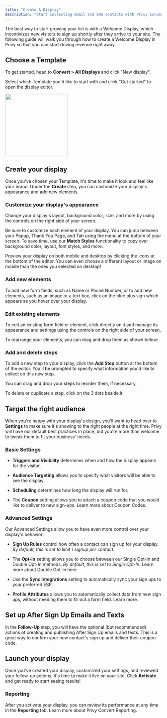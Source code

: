 ```yaml
---
title: "Create A Display"
description: "Start collecting email and SMS contacts with Privy Convert."
---
```


The best way to start growing your list is with a Welcome Display, which incentivizes new visitors to sign up shortly after they arrive to your site. The following guide will walk you through how to create a Welcome Display in Privy so that you can start driving revenue right away.

## Choose a Template

To get started, head to **Convert > All Displays** and click "New display".&#x20;

Select which Template you'd like to start with and click "Get started" to open the display editor.

<img height="200" src="/images/displays/new-display.gif" />

## Create your display

Once you've chosen your Template, it's time to make it look and feel like your brand. Under the **Create** step, you can customize your display's appearance and add new elements.

### Customize your display's appearance

Change your display's layout, background color, size, and more by using the controls on the right side of your screen.

Be sure to customize each element of your display. You can jump between your Popup, Thank You Page, and Tab using the menu at the bottom of your screen. To save time, use our **Match Styles** functionality to copy over background color, layout, font styles, and more.

Preview your display on both mobile and desktop by clicking the icons at the bottom of the editor. You can even choose a different layout or image on mobile than the ones you selected on desktop!

### Add new elements

To add new form fields, such as Name or Phone Number, or to add new elements, such as an image or a text box, click on the blue plus sign which appears as you hover over your display.

### Edit existing elements

To edit an existing form field or element, click directly on it and manage its appearance and settings using the controls on the right side of your screen.

To rearrange your elements, you can drag and drop them as shown below:

### Add and delete steps

To add a new step to your display, click the **Add Step** button at the bottom of the editor. You'll be prompted to specify what information you'd like to collect on this new step.

You can drag and drop your steps to reorder them, if necessary.

To delete or duplicate a step, click on the 3 dots beside it.

## Target the right audience

When you're happy with your display's design, you'll want to head over to **Settings** to make sure it's showing to the right people at the right time. Privy will have our default best practices in place, but you're more than welcome to tweak them to fit your business' needs.

### Basic Settings

* **Triggers and Visibility** determines when and how the display appears for the visitor.

* **Audience Targeting** allows you to specify what visitors will be able to see the display.

* **Scheduling** determines how long the display will run for.

* The **Coupon** setting allows you to attach a coupon code that you would like to deliver to new sign-ups. Learn more about Coupon Codes.

### Advanced Settings

Our Advanced Settings allow you to have even more control over your display's behavior:

* **Sign Up Rules** control how often a contact can sign up for your display. *By default, this is set to limit 1 signup per contact.*

* The **Opt-In** setting allows you to choose between our Single Opt-In and Double Opt-In methods. *By default, this is set to Single Opt-In.* Learn more about Double Opt-In here.

* Use the **Sync Integrations** setting to automatically sync your sign ups to your preferred ESP.

* **Profile Attributes** allows you to automatically collect data from new sign ups, without needing them to fill out a form field. Learn more.

## Set up After Sign Up Emails and Texts

In the **Follow-Up** step, you will have the optional (but recommended) actions of creating and publishing After Sign Up emails and texts. This is a great way to confirm your new contact's sign up and deliver their coupon code.

## Launch your display

Once you've created your display, customized your settings, and reviewed your follow-up actions, it's time to make it live on your site. Click **Activate** and get ready to start seeing results!

### Reporting

After you activate your display, you can review its performance at any time in the **Reporting** tab. Learn more about Privy Convert Reporting.